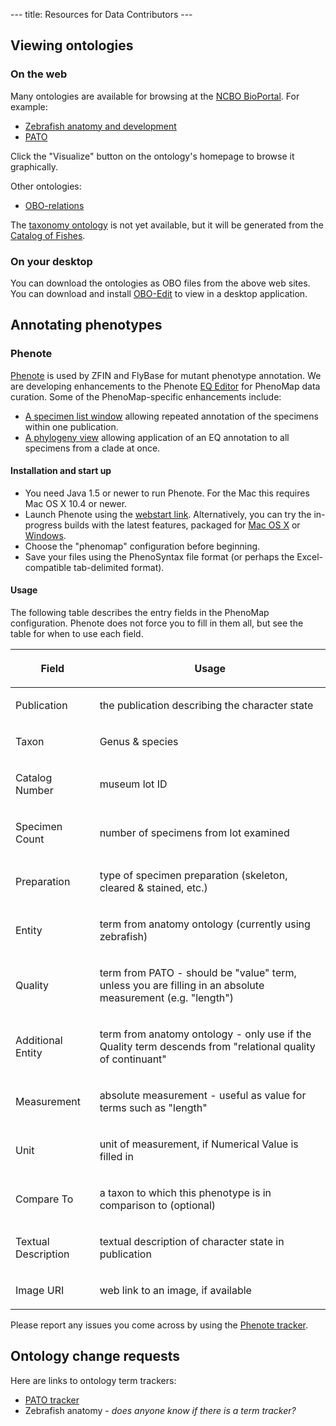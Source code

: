 ---
title: Resources for Data Contributors
---

==Viewing ontologies==

===On the web===

Many ontologies are available for browsing at the [http://www.bioontology.org/ncbo/faces/index.xhtml NCBO BioPortal].  For example:
* [http://www.bioontology.org/ncbo/faces/pages/ontology_details.xhtml?ontology_display_name=Zebrafish%20anatomy%20and%20development Zebrafish anatomy and development]
* [http://www.bioontology.org/ncbo/faces/pages/ontology_details.xhtml?ontology_display_name=PATO PATO]
Click the "Visualize" button on the ontology's homepage to browse it graphically.

Other ontologies:
* [http://www.obofoundry.org/ro/ OBO-relations]

The [[taxonomy ontology]] is not yet available, but it will be generated from the [http://www.calacademy.org/RESEARCH/ichthyology/catalog/fishcatsearch.html Catalog of Fishes].

===On your desktop===

You can download the ontologies as OBO files from the above web sites.  You can download and install [http://oboedit.org/ OBO-Edit] to view in a desktop application.

==Annotating phenotypes==

===Phenote===

[http://www.phenote.org/ Phenote] is used by ZFIN and FlyBase for mutant phenotype annotation.  We are developing enhancements to the Phenote [[EQ Editor]] for PhenoMap data curation.  Some of the PhenoMap-specific enhancements include:

* [[Phenote:Specimen List|A specimen list window]] allowing repeated annotation of the specimens within one publication.
* [[Phenote:Phylogeny Chooser|A phylogeny view]] allowing application of an EQ annotation to all specimens from a clade at once.

====Installation and start up====

* You need Java 1.5 or newer to run Phenote.  For the Mac this requires Mac OS X 10.4 or newer.
* Launch Phenote using the [http://www.phenote.org/phenote/latest/phenote.jnlp webstart link].  Alternatively, you can try the in-progress builds with the latest features, packaged for [https://www.nescent.org/wg/fishevolution/images/4/40/Phenote-MacOSX.zip Mac OS X] or [https://www.nescent.org/wg/fishevolution/images/d/db/Phenote-Windows.zip Windows].
* Choose the "phenomap" configuration before beginning.
* Save your files using the PhenoSyntax file format (or perhaps the Excel-compatible tab-delimited format).

====Usage====

The following table describes the entry fields in the PhenoMap configuration.  Phenote does not force you to fill in them all, but see the table for when to use each field.

{| border="1" cellspacing="0" cellpadding="3"
! Field
! Usage
|-
| Publication || the publication describing the character state
|-
| Taxon || Genus & species
|-
| Catalog Number || museum lot ID
|-
| Specimen Count || number of specimens from lot examined
|-
| Preparation || type of specimen preparation (skeleton, cleared & stained, etc.)
|-
| Entity || term from anatomy ontology (currently using zebrafish)
|-
| Quality || term from PATO - should be "value" term, unless you are filling in an absolute measurement (e.g. "length")
|-
| Additional Entity || term from anatomy ontology - only use if the Quality term descends from "relational quality of continuant"
|-
| Measurement || absolute measurement - useful as value for terms such as "length"
|-
| Unit || unit of measurement, if Numerical Value is filled in
|-
| Compare To || a taxon to which this phenotype is in comparison to (optional)
|-
| Textual Description || textual description of character state in publication
|-
| Image URI || web link to an image, if available
|}

Please report any issues you come across by using the [https://sourceforge.net/tracker/?group_id=76834&atid=887913 Phenote tracker].

==Ontology change requests==

Here are links to ontology term trackers:
* [http://sourceforge.net/tracker/?group_id=76834&atid=595654 PATO tracker]
* Zebrafish anatomy - ''does anyone know if there is a term tracker?''